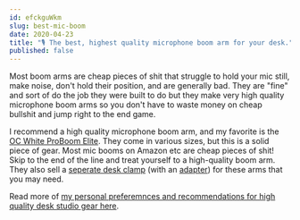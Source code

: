 ```yaml
---
id: efckguWkm
slug: best-mic-boom
date: 2020-04-23
title: "🎙 The best, highest quality microphone boom arm for your desk."
published: false
---
```

Most boom arms are cheap pieces of shit that struggle to hold your mic still, make noise, don't hold their position, and are generally bad. They are "fine" and sort of do the job they were built to do but they make very high quality microphone boom arms so you don't have to waste money on cheap bullshit and jump right to the end game.

I recommend a high quality microphone boom arm, and my favorite is the [OC White ProBoom Elite](https://www.ocwhite.com/product-category/broadcast-arms/proboom/). They come in various sizes, but this is a solid piece of gear. Most mic booms on Amazon etc are cheap pieces of shit! Skip to the end of the line and treat yourself to a high-quality boom arm. They also sell a [seperate desk clamp](https://www.ocwhite.com/product/ultima-ulp-clamp/) (with an [adapter](https://www.ocwhite.com/product/ultima-16202-reducing-bushing-for-proboom/)) for these arms that you may need.

Read more of [my personal preferemnces and recommendations for high quality desk studio gear here](/using-my-dSLR-as-a-webcam-for-live-streaming).